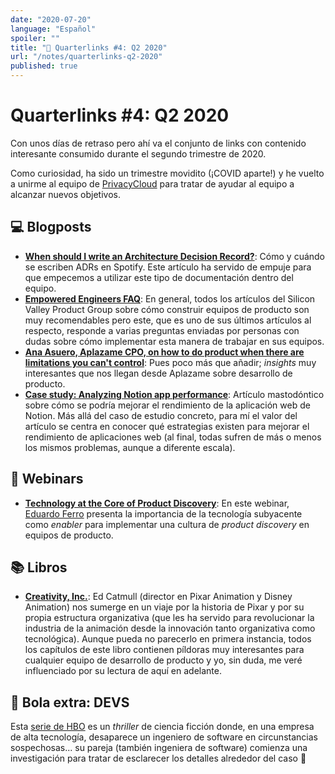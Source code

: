 ```yaml
---
date: "2020-07-20"
language: "Español"
spoiler: ""
title: "🔗 Quarterlinks #4: Q2 2020"
url: "/notes/quarterlinks-q2-2020"
published: true
---
```


# Quarterlinks #4: Q2 2020

Con unos días de retraso pero ahí va el conjunto de links con contenido interesante consumido durante el segundo
trimestre de 2020.

Como curiosidad, ha sido un trimestre movidito (¡COVID aparte!) y he vuelto a unirme al equipo de
[PrivacyCloud](https://privacycloud.com) para tratar de ayudar al equipo a alcanzar nuevos objetivos.

## 💻 Blogposts

- **[When should I write an Architecture Decision Record?][adr]**: Cómo y cuándo se escriben ADRs en Spotify. Este
  artículo ha servido de empuje para que empecemos a utilizar este tipo de documentación dentro del equipo.
- **[Empowered Engineers FAQ][empowered-engineers]**: En general, todos los artículos del Silicon Valley Product Group
  sobre cómo construir equipos de producto son muy recomendables pero este, que es uno de sus últimos artículos al
  respecto, responde a varias preguntas enviadas por personas con dudas sobre cómo implementar esta manera de trabajar
  en sus equipos.
- **[Ana Asuero, Aplazame CPO, on how to do product when there are limitations you can't control][aplazame]**: Pues poco
  más que añadir; _insights_ muy interesantes que nos llegan desde Aplazame sobre desarrollo de producto.
- **[Case study: Analyzing Notion app performance][notion]**: Artículo mastodóntico sobre cómo se podría mejorar el
  rendimiento de la aplicación web de Notion. Más allá del caso de estudio concreto, para mí el valor del artículo se
  centra en conocer qué estrategias existen para mejorar el rendimiento de aplicaciones web (al final, todas sufren de
  más o menos los mismos problemas, aunque a diferente escala).

## 🎥 Webinars

- **[Technology at the Core of Product Discovery][product-discovery]**: En este webinar, [Eduardo Ferro][eferro]
  presenta la importancia de la tecnología subyacente como _enabler_ para implementar una cultura de _product discovery_
  en equipos de producto.

## 📚 Libros

- **[Creativity, Inc.][creativity]**: Ed Catmull (director en Pixar Animation y Disney Animation) nos sumerge en un
  viaje por la historia de Pixar y por su propia estructura organizativa (que les ha servido para revolucionar la
  industria de la animación desde la innovación tanto organizativa como tecnológica). Aunque pueda no parecerlo en
  primera instancia, todos los capítulos de este libro contienen píldoras muy interesantes para cualquier equipo de
  desarrollo de producto y yo, sin duda, me veré influenciado por su lectura de aquí en adelante.

## 🎱 Bola extra: DEVS

Esta [serie de HBO][devs] es un _thriller_ de ciencia ficción donde, en una empresa de alta tecnología, desaparece un
ingeniero de software en circunstancias sospechosas... su pareja (también ingeniera de software) comienza una
investigación para tratar de esclarecer los detalles alrededor del caso 🙂

[adr]: http://labs.spotify.com/2020/04/14/when-should-i-write-an-architecture-decision-record/
[aplazame]: https://www.javierescribano.me/ana-asuero-aplazame/
[creativity]: https://www.goodreads.com/book/show/18077903-creativity-inc
[devs]: https://www.filmaffinity.com/es/film120510.html
[eferro]: https://twitter.com/eferro
[empowered-engineers]: https://svpg.com/empowered-engineers-faq/
[product-discovery]: https://www.youtube.com/watch?v=xeGHvXwCk1M
[notion]: https://3perf.com/blog/notion/
